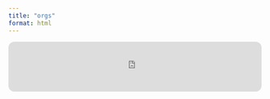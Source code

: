 ```yaml
---
title: "orgs"
format: html
---
```


<iframe style="border-radius:12px" src="https://open.spotify.com/embed/track/5j9yOfRB2s6OMS1YwwYiMw?utm_source=generator" width="100%" height="100" frameBorder="0" allowfullscreen="" allow="autoplay; clipboard-write; encrypted-media; fullscreen; picture-in-picture" loading="lazy"></iframe>

